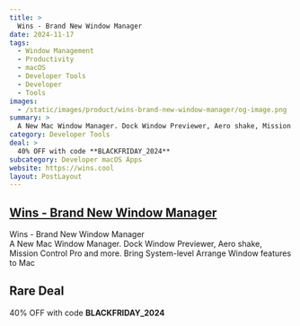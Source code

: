 ```yaml
---
title: >
  Wins - Brand New Window Manager
date: 2024-11-17
tags:
  - Window Management
  - Productivity
  - macOS
  - Developer Tools
  - Developer
  - Tools
images:
  - /static/images/product/wins-brand-new-window-manager/og-image.png
summary: >
  A New Mac Window Manager. Dock Window Previewer, Aero shake, Mission Control Pro and more. Bring System-level Arrange Window features to Mac
category: Developer Tools
deal: >
  40% OFF with code **BLACKFRIDAY_2024**
subcategory: Developer macOS Apps
website: https://wins.cool
layout: PostLayout
---
```


## [Wins - Brand New Window Manager](https://wins.cool)

Wins - Brand New Window Manager <br/>
A New Mac Window Manager. Dock Window Previewer, Aero shake, Mission Control Pro and more. Bring System-level Arrange Window features to Mac

## Rare Deal

40% OFF with code **BLACKFRIDAY_2024**
